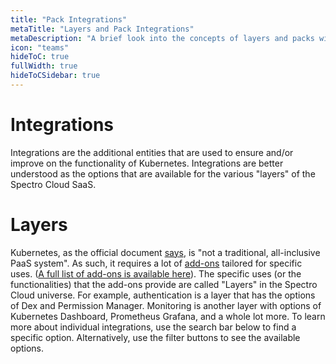 ```yaml
---
title: "Pack Integrations"
metaTitle: "Layers and Pack Integrations"
metaDescription: "A brief look into the concepts of layers and packs within Spectro Cloud. Also lists the available integrations."
icon: "teams"
hideToC: true
fullWidth: true
hideToCSidebar: true
---
```



<Content>

  # Integrations
  Integrations are the additional entities that are used to ensure and/or improve on the functionality of Kubernetes. Integrations are better understood as the options that are available for the various "layers" of the Spectro Cloud SaaS.

  # Layers
  Kubernetes, as the official document [says](https://kubernetes.io/docs/concepts/overview/what-is-kubernetes/#what-kubernetes-is-not), is "not a traditional, all-inclusive PaaS system". As such, it requires a lot of [add-ons](https://kubernetes.io/docs/concepts/overview/components/#addons) tailored for specific uses. ([A full list of add-ons is available here](https://kubernetes.io/docs/concepts/cluster-administration/addons/)). The specific uses (or the functionalities) that the add-ons provide are called "Layers" in the Spectro Cloud universe. For example, authentication is a layer that has the options of Dex and Permission Manager. Monitoring is another layer with options of Kubernetes Dashboard, Prometheus Grafana, and a whole lot more. To learn more about individual integrations, use the search bar below to find a specific option. Alternatively, use the filter buttons to see the available options.
  <br/>

  
<Packs />
</Content>
